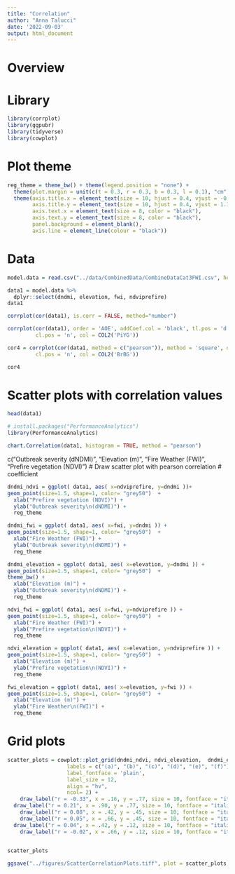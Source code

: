 ```yaml
---
title: "Correlation"
author: "Anna Talucci"
date: '2022-09-03'
output: html_document
---
```


# Overview

# Library 
```r
library(corrplot)
library(ggpubr)
library(tidyverse)
library(cowplot)
```

# Plot theme
```r
reg_theme = theme_bw() + theme(legend.position = "none") +
  theme(plot.margin = unit(c(t = 0.3, r = 0.3, b = 0.3, l = 0.1), "cm")) +
  theme(axis.title.x = element_text(size = 10, hjust = 0.4, vjust = -0.1),
        axis.title.y = element_text(size = 10, hjust = 0.4, vjust = 1.1),
        axis.text.x = element_text(size = 8, color = "black"),
        axis.text.y = element_text(size = 8, color = "black"),
        panel.background = element_blank(), 
        axis.line = element_line(colour = "black"))
```

# Data
```r
model.data = read.csv("../data/CombinedData/CombineDataCat3FWI.csv", header=TRUE, sep = ",", strip.white = TRUE)
```

```r

data1 = model.data %>%
  dplyr::select(dndmi, elevation, fwi, ndviprefire)
data1
```

```r
corrplot(cor(data1), is.corr = FALSE, method="number")
```



```r
corrplot(cor(data1), order = 'AOE', addCoef.col = 'black', tl.pos = 'd',
         cl.pos = 'n', col = COL2('PiYG'))
```

```r
cor4 = corrplot(cor(data1, method = c("pearson")), method = 'square', order = 'AOE', addCoef.col = 'black', tl.pos = 'd',
         cl.pos = 'n', col = COL2('BrBG'))

cor4
```

# Scatter plots with correlation values

```r
head(data1)
```
```r
# install.packages("PerformanceAnalytics")
library(PerformanceAnalytics)

chart.Correlation(data1, histogram = TRUE, method = "pearson")
```

c("Outbreak severity (dNDMI)", "Elevation (m)", "Fire Weather (FWI)", "Prefire vegetation (NDVI)")
# Draw scatter plot with pearson correlation 
# coefficient
```r
dndmi_ndvi = ggplot( data1, aes( x=ndviprefire, y=dndmi ))+
geom_point(size=1.5, shape=1, color= "grey50")  +
  xlab("Prefire vegetation (NDVI)") +
  ylab("Outbreak severity\n(dNDMI)") +
  reg_theme

```

```r
dndmi_fwi = ggplot( data1, aes( x=fwi, y=dndmi )) +
geom_point(size=1.5, shape=1, color= "grey50")  +
  xlab("Fire Weather (FWI)") +
  ylab("Outbreak severity\n(dNDMI)") +
  reg_theme
```

```r
dndmi_elevation = ggplot( data1, aes( x=elevation, y=dndmi )) +
geom_point(size=1.5, shape=1, color= "grey50")  +
theme_bw() +
  xlab("Elevation (m)") +
  ylab("Outbreak severity\n(dNDMI)") +
  reg_theme
```


```r
ndvi_fwi = ggplot( data1, aes( x=fwi, y=ndviprefire )) +
geom_point(size=1.5, shape=1, color= "grey50")  +
  xlab("Fire Weather (FWI)") +
  ylab("Prefire vegetation\n(NDVI)") +
  reg_theme
```

```r
ndvi_elevation = ggplot( data1, aes( x=elevation, y=ndviprefire )) +
geom_point(size=1.5, shape=1, color= "grey50")  +
  xlab("Elevation (m)") +
  ylab("Prefire vegetation\n(NDVI)") +
  reg_theme
```

```r
fwi_elevation = ggplot( data1, aes( x=elevation, y=fwi )) +
geom_point(size=1.5, shape=1, color= "grey50")  +
  xlab("Elevation (m)") +
  ylab("Fire Weather\n(FWI)") +
  reg_theme
```
# Grid plots
```r

scatter_plots = cowplot::plot_grid(dndmi_ndvi, ndvi_elevation,  dndmi_elevation, ndvi_fwi,  fwi_elevation, dndmi_fwi,
                   labels = c("(a)", "(b)", "(c)", "(d)", "(e)", "(f)"), 
                   label_fontface = 'plain', 
                   label_size = 12, 
                   align = "hv", 
                   ncol= 2) +
    draw_label("r = -0.33", x = .16, y = .77, size = 10, fontface = "italic") +
  draw_label("r = 0.21", x = .90, y = .77, size = 10, fontface = "italic") +
    draw_label("r = 0.08", x = .42, y = .45, size = 10, fontface = "italic") +
    draw_label("r = 0.05", x = .66, y = .45, size = 10, fontface = "italic") +
  draw_label("r = 0.04", x = .42, y = .12, size = 10, fontface = "italic") +
    draw_label("r = -0.02", x = .66, y = .12, size = 10, fontface = "italic") 
    

scatter_plots
```

```r
ggsave("../figures/ScatterCorrelationPlots.tiff", plot = scatter_plots, width = 6, height =6, units = c("in"), dpi=600, bg = "white" )
```